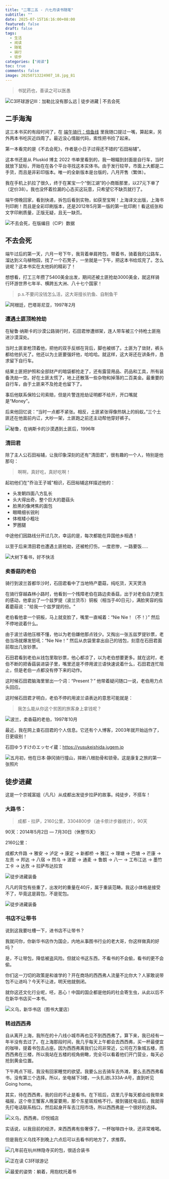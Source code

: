 ```yaml
---
title: "二零二五 - 六七月读书随笔"
subtitle: ""
date: 2025-07-15T16:16:00+08:00
featured: false
draft: false
tags:
  - 生活
  - 阅读
  - 随笔
  - 骑行
  - 徒步
categories: ["阅读"]
toc: true
comments: false
image: 20250713224907_18.jpg_81
---
```


> 书犹药也，善读之可以医愚

<Img 
  src="20250713224907_26.jpg"
  alt="C3环球游记Ⅲ：加勒比没有那么远 | 徒步进藏 | 不去会死"
/>

## 二手海淘

这三本书买的有段时间了，在 [端午骑行：倍鱼线](/dragon-boat-cycling-beiyuxian/) 里我随口提过一嘴，算起来，另外两本书吃灰近四周了。最近没心情敲代码，索性把书捡了起来。

第一本看完的是《不去会死》，作者是小日子过得还不错的“石田裕辅”。

这本书还是从 Pluskid 博主 2022 书单里看到的，我一眼瞄到封面是自行车，当时就放下鼠标，开始在在各个平台寻找这本实体书。由于发行较早，市面上大都是二手货，而且是非彩印版本。唯一的全新版本是台版的，八月开售（繁体）。

我在手机上扒拉了很久，终于在某宝一个“倒江湖”的小商贩那里，以27元下单了（定价38）。我也没怀着捡漏的心态买这玩意，只希望它不缺页就行了。

端午傍晚回家，看到快递，拆包后看到实物，如获至宝啊！上海译文出版，上海书刊印刷！而且是全彩印刷版本，还是2012年5月第一版的第一批印刷！看这纸张和文字印刷质量，正版无疑，且无一缺页。

<Img 
  src="20250713233054_27.jpg"
  alt="不去会死，在版编目（CIP）数据"
/>

## 不去会死

端午过后的第一天，六月一号下午，我背着单肩挎包，带着书，骑着我的公路车，溜达到义乌植物园，找了一个石凳子，一坐就是一下午，把这本书给炫完了。怎么说呢？这本书实在太他妈的精彩了！

想想看，打工三年攒了5400美金出发，期间还被土匪抢劫3000美金，就这样骑行环游世界七年半、横跨五大洲、八十七个国家！

> p.s.不要问没钱怎么活，这大哥擅长钓鱼、自制鱼干

<Img 
  src="1732743676551.jpg"
  alt="阿根廷，巴塔哥尼亚，1997年2月"
  exif="false"
/>

### 遭遇土匪顶枪抢劫

在秘鲁·纳斯卡的沙漠公路骑行时，石田君惨遭绑架，连人带车被三个持枪土匪拖进沙漠深处。

当时土匪拿枪顶着他，把他的双手反绑在背后，脚也被绑了。土匪为了敛财，裤头都给他扒光了。他还以为土匪要强奸他，哈哈哈。就这样，这大哥还在讲条件，恳求留下自行车。

结果土匪把护照和全部财产的暗袋都抢走了，还有露营用品、药品和工具，所有装备洗劫一空。好在土匪太慌了，地上还散落一些杂物和掉落的二百美金。最重要的自行车，由于土匪来不及抢走也留下了。

事后他联系保险公司索赔，但是片警连抢劫证明都不给开，开口嘴就是“Money”。

后来他回忆说：“当时一点都不紧张。相反，土匪紧张得像热锅上的蚂蚁。”三个土匪还在他面前内讧，大吵一架，土匪跑之前还主动帮他穿好裤子。

<Img 
  src="fd59eb8d41eaff50ca78239cfe.jpg"
  alt="秘鲁，在纳斯卡的沙漠遇到土匪后，1996年"
  exif="false"
/>

### 清田君

除了主人公石田裕辅，让我印象深刻的还有"清田君"，很有趣的一个人，特别是他那句：

> 啊啊，真好吃，真好吃啊！

起初他们在"乔治王子城"相识，石田裕辅这样描述他的：

 - 头发朝四面八方乱长
 - 头大得出奇，整个巨大的蘑菇头
 - 脸黑的像烤焦的面包
 - 眼睛细长锐利
 - 体格矮小粗壮
 - 罗圈腿

中途他们因路线分开过几次，幸运的是，每次都能在异国他乡相遇！

以至于后来清田君也遭遇土匪抢劫，还被枪打伤，一度悲惨，一路要饭.....

<Img 
  src="20250713224908_10.jpg"
  alt="大树下看书，好不快活"
/>

### 卖香菇的老伯

骑行到波兰首都华沙时，石田君看中了当地特产蘑菇，纯吃货，天天煲汤

在骑行穿越森林小路时，他看到一个残障老伯在路边卖香菇，出于对老伯自力更生的感动，他拿出了一个兹罗提（波兰货币）铜板（相当于40日元），满脸笑容的指着蘑菇说："给我一个兹罗提的份。"

老伯看他拿一个铜板，马上就变脸了，嘴里一直喊着：“Nie Nie！（不！）”  然后不停地说着什么。

由于波兰语他压根不懂，他以为老伯嫌他那点钱少。又掏出一张五兹罗提钞票，老伯当场就爆发怒吼：“Nie Nie！” 然后从衣袋里拿出自己的钱包，刻意在石田君面前取出几张钞票。

石田君看到老伯从钱包里取钞票，他心都凉了，以为老伯想要更多。就在这时，老伯不断的把香菇装进袋子里，嘴里还是不停用波兰语快速说着什么，石田君连忙阻止，但是老伯一点都没有停下来的动作。

这时候石田君脑海里冒出一个词：“Present？” 他带着疑问随口一说，老伯用力点头回应。

这时候石田君才明白，老伯不停的用波兰语表达的意思可能就是：

> 我怎么能从你这个贫困的旅客身上拿钱呢？

<Img 
  src="a0b5267be32dff94e83aaf186d8.jpg"
  alt="波兰，卖香菇的老伯，1997年10月"
  exif="false"
/>

最近，我在网上查石田君的个人信息。它还有个人博客，2003年就开始运作了，日更级别！

石田ゆうすけのエッセイ蔵：https://yusukeishida.jugem.jp

<Img 
  src="202505212791141.jpg"
  alt="五月初，他在日本·静冈骑行撞山，摔断八根肋骨和锁骨。这是康复之旅的第一张照片"
/>

## 徒步进藏

这是一个京城富姐（凡凡）从成都出发徒步拉萨的故事。纯徒步，不搭车！

### 大路书：

> 成都 - 拉萨，2160公里，3304800步（迪卡侬计步器统计），90天

90天：2014年5月2日 — 7月30日（休整15天）

2160公里：

成都大件路 → 雅安 → 泸定 → 康定 → 新都桥 → 雅江 → 理塘 → 巴塘 → 芒康 → 左贡 → 邦达 → 八宿 → 然乌 → 波密 → 通麦 → 鲁朗 → 八一 → 工布江达 → 墨竹工卡 → 达孜 → 拉萨布达拉宫

<Img 
  src="20250715142725.webp"
  alt="徒步进藏装备"
  exif="false"
  tags="false"
/>

凡凡的背包有些重了，出发时的重量在40斤，属于重装范畴。我这小体格是接受不了，毕竟这是肩包，不是驼包。

<Img 
  src="202507151427588.webp"
  alt="徒步进藏装备"
  exif="false"
  tags="false"
/>

### 书店不让带书

说到这我要吐槽一下，进书店不让带书？

我就问你，你新华书店作为国企，内地从事图书行业的老大哥，你这样做真的好吗？

是，不让带包，降低被盗风险。但就论书这东西，不看书的不会偷，看书的更不会偷。

你们这一刀切的政策是和谁学的？开在商场的西西弗人流量不比你大？人家敢说带包不让进吗？今天不让进，明天他就倒闭。

就你这还文化行业呢，呸，恶心！中国的国企都是他妈的社会寄生虫，从此以后不在新华书店买一本书。

<Img 
  src="20250713224908_11.jpg"
  alt="义乌，新华书店（图书大厦店）"
/>

### 转战西西弗

自从离开上海，我所在的十八线小城市再也见不到西西弗了。算下来，我已经有一年半没有去过了。在上海那段时间，我几乎每天上午都会去西西弗，买一杯最便宜的咖啡，提着书包去占座。因为西西弗离我们公司非常近，公司在万象城五楼，而西西弗在三楼，所以我站在五楼的视角俯瞰，完全可以看着他们开门营业，每天必抢到黄金位置。

下午两点下班，我没有回家睡觉的欲望。我要么出去骑车去外滩，要么去西西弗看书，没有第三个选择。所以，坐电梯下3楼，一头扎进L333A-A号，直到听见 Going home。

其实，待在西西弗，我的目的不止是看书。在下班后，店里几乎每天都会给我带来福报，这个帝王蟹客人晚宴要用，那个东星斑规格不行。接到骚扰电话后，我就得先打电话联系档口，然后起身开车去江阳市场，所以西西弗是一个很好的选择。

<Img 
  src="20250713224907_23.jpg"
  alt="义乌，西西弗，印悦城店"
/>

实话说，以我目前的经济，来西西弗有些奢侈了。一杯咖啡四十块，还非常难喝。

但是我在义乌找不到晚上六点后可以去看书的地方了，求推荐。

<Img 
  src="20250713224907_21.jpg"
  alt="几年前在杭州林隐寺买的包，很适合装书"
/>

<Img 
  src="20250713224907_19.jpg"
  alt="正在读 C3环球游记"
/>

<Img 
  src="20250713224907_16.jpg"
  alt="最爱的姿势：躺着，用抱枕托着书"
/>
